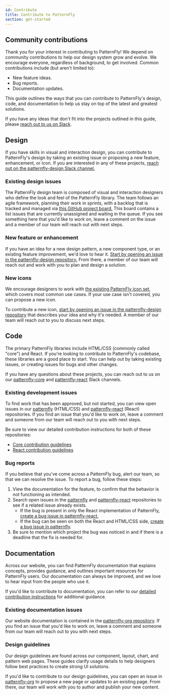 ```yaml
---
id: Contribute
title: Contribute to PatternFly
section: get-started
---
```

## Community contributions 

Thank you for your interest in contributing to PatternFly! We depend on community contributions to help our design system grow and evolve. We encourage everyone, regardless of background, to get involved. Common contributions include (but aren't limited to): 
- New feature ideas. 
- Bug reports.
- Documentation updates.

This guide outlines the ways that you can contribute to PatternFly's design, code, and documentation to help us stay on top of the latest and greatest solutions.

If you have any ideas that don't fit into the projects outlined in this guide, please [reach out to us on Slack](https://patternfly.slack.com/archives/C293LQ36J).

## Design

If you have skills in visual and interaction design, you can contribute to PatternFly's design by taking an existing issue or proposing a new feature, enhancement, or icon. If you are interested in any of these projects, [reach out on the patternfly-design Slack channel.](http://join.slack.com/t/patternfly/shared_invite/zt-1npmqswgk-bF2R1E2rglV8jz5DNTezMQ)

### Existing design issues 

The PatternFly design team is composed of visual and interaction designers who define the look and feel of the PatternFly library. The team follows an agile framework, planning their work in sprints, with a backlog that is tracked and managed via [this GitHub project board.](https://github.com/orgs/patternfly/projects/7/views/30) This board contains a list issues that are currently unassigned and waiting in the queue. If you see something here that you'd like to work on, leave a comment on the issue and a member of our team will reach out with next steps.

### New feature or enhancement
If you have an idea for a new design pattern, a new component type, or an existing feature improvement, we'd love to hear it. [Start by opening an issue in the patternfly-design repository.](https://github.com/patternfly/patternfly-design/issues) From there, a member of our team will reach out and work with you to plan and design a solution.

### New icons
We encourage designers to work with [the existing PatternFly icon set](/design-foundations/icons), which covers most common use cases. If your use case isn't covered, you can propose a new icon.

To contribute a new icon, [start by opening an issue in the patternfly-design repository](https://github.com/patternfly/patternfly-design/issues) that describes your idea and why it's needed. A member of our team will reach out to you to discuss next steps.

## Code

The primary PatternFly libraries include HTML/CSS (commonly called "core") and React. If you're looking to contribute to PatternFly's codebase, these libraries are a good place to start. You can help out by taking existing issues, or creating issues for bugs and other changes. 

If you have any questions about these projects, you can reach out to us on our [patternfly-core](https://patternfly.slack.com/archives/C9Q224EFL) and [patternfly-react](https://patternfly.slack.com/archives/C4FM977N0) Slack channels.

### Existing development issues 

To find work that has been approved, but not started, you can view open issues in our [patternfly](https://github.com/patternfly/patternfly/issues) (HTML/CSS) and [patternfly-react](https://github.com/patternfly/patternfly-react/issues) (React) repositories. If you find an issue that you'd like to work on, leave a comment and someone from our team will reach out to you with next steps. 

Be sure to view our detailed contribution instructions for both of these repositories:
- [Core contribution guidelines](https://github.com/patternfly/patternfly#guidelines-for-css-development)
- [React contribution guidelines](https://github.com/patternfly/patternfly-react/blob/main/CONTRIBUTING.md#contribution-process)

### Bug reports

If you believe that you've come across a PatternFly bug, alert our team, so that we can resolve the issue. To report a bug, follow these steps:

1. View the documentation for the feature, to confirm that the behavior is not functioning as intended. 
2. Search open issues in the [patternfly](https://github.com/patternfly/patternfly/issues) and [patternfly-react](https://github.com/patternfly/patternfly-react/issues) repositories to see if a related issue already exists.
    - If the bug is present in only the React implementation of PatternFly, [create a bug issue in patternfly-react.](https://github.com/patternfly/patternfly-react/issues)
    - If the bug can be seen on both the React and HTML/CSS side, [create a bug issue in patternfly](https://github.com/patternfly/patternfly/issues).
3. Be sure to mention which project the bug was noticed in and if there is a deadline that the fix is needed for.

## Documentation 

Across our website, you can find PatternFly documentation that explains concepts, provides guidance, and outlines important resources for PatternFly users. Our documentation can always be improved, and we love to hear input from the people who use it.

If you'd like to contribute to documentation, you can refer to our [detailed contribution instructions](https://github.com/patternfly/patternfly-org/wiki/Contributing-to-patternfly-org-for-designers) for additional guidance.

### Existing documentation issues

Our website documentation is contained in the [patternfly-org repository](https://github.com/patternfly/patternfly-org). If you find an issue that you'd like to work on, leave a comment and someone from our team will reach out to you with next steps. 

### Design guidelines
Our design guidelines are found across our component, layout, chart, and pattern web pages. These guides clarify usage details to help designers follow best practices to create strong UI solutions.

If you'd like to contribute to our design guidelines, you can open an issue in [patternfly-org](https://github.com/patternfly/patternfly-org) to propose a new page or updates to an existing page. From there, our team will work with you to author and publish your new content. 